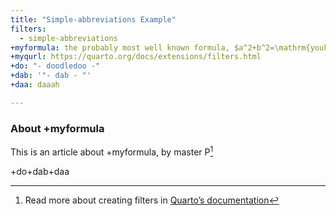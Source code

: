 ```yaml
---
title: "Simple-abbreviations Example"
filters:
  - simple-abbreviations
+myformula: the probably most well known formula, $a^2+b^2=\mathrm{youknow}$
+myqurl: https://quarto.org/docs/extensions/filters.html
+do: "- doodledoo -"
+dab: '"- dab - "'
+daa: daaah

---
```

### About +myformula

This is an article about +myformula, by master P^[Read more about creating filters in [Quarto's documentation](+myqurl)]

+do+dab+daa